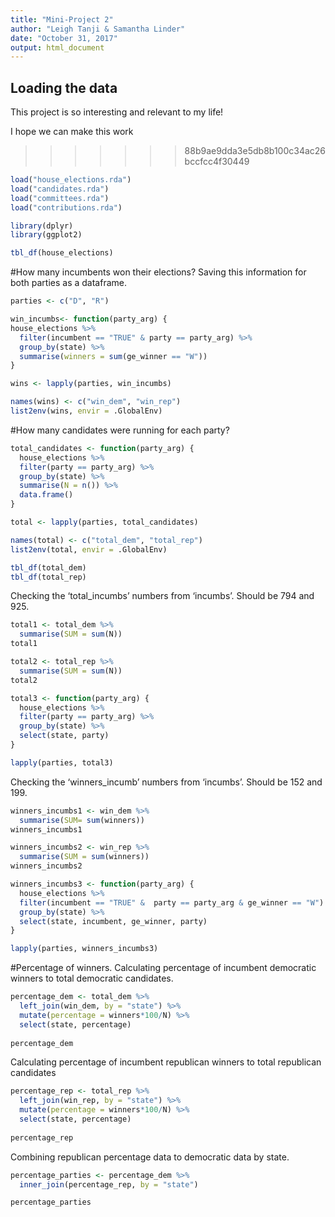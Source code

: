 ```yaml
---
title: "Mini-Project 2"
author: "Leigh Tanji & Samantha Linder"
date: "October 31, 2017"
output: html_document
---
```



## Loading the data

This project is so interesting and relevant to my life!

I hope we can make this work

>>>>>>> 88b9ae9dda3e5db8b100c34ac26bccfcc4f30449
```r
load("house_elections.rda")
load("candidates.rda")
load("committees.rda")
load("contributions.rda")
```

```r
library(dplyr)
library(ggplot2)
```

```r
tbl_df(house_elections)
```

#How many incumbents won their elections? 
Saving this information for both parties as a dataframe.
```r
parties <- c("D", "R")

win_incumbs<- function(party_arg) {
house_elections %>%
  filter(incumbent == "TRUE" & party == party_arg) %>%
  group_by(state) %>%
  summarise(winners = sum(ge_winner == "W"))
}

wins <- lapply(parties, win_incumbs)

names(wins) <- c("win_dem", "win_rep")
list2env(wins, envir = .GlobalEnv)
```

#How many candidates were running for each party?
```r
total_candidates <- function(party_arg) {
  house_elections %>%
  filter(party == party_arg) %>%
  group_by(state) %>%
  summarise(N = n()) %>%
  data.frame()
}

total <- lapply(parties, total_candidates)

names(total) <- c("total_dem", "total_rep")
list2env(total, envir = .GlobalEnv)

tbl_df(total_dem)
tbl_df(total_rep)
```

Checking the 'total_incumbs' numbers from 'incumbs'. Should be 794 and 925. 
```r
total1 <- total_dem %>%
  summarise(SUM = sum(N))
total1

total2 <- total_rep %>%
  summarise(SUM = sum(N))
total2

total3 <- function(party_arg) {
  house_elections %>%
  filter(party == party_arg) %>%
  group_by(state) %>%
  select(state, party)
}

lapply(parties, total3)
```

Checking the 'winners_incumb' numbers from 'incumbs'. Should be 152 and 199.
```r
winners_incumbs1 <- win_dem %>%
  summarise(SUM= sum(winners))
winners_incumbs1

winners_incumbs2 <- win_rep %>%
  summarise(SUM = sum(winners))
winners_incumbs2

winners_incumbs3 <- function(party_arg) {
  house_elections %>%
  filter(incumbent == "TRUE" &  party == party_arg & ge_winner == "W") %>%
  group_by(state) %>%
  select(state, incumbent, ge_winner, party)
}

lapply(parties, winners_incumbs3)
```

#Percentage of winners. 
Calculating percentage of incumbent democratic winners to total democratic candidates. 
```r
percentage_dem <- total_dem %>%
  left_join(win_dem, by = "state") %>%
  mutate(percentage = winners*100/N) %>%
  select(state, percentage)
  
percentage_dem
```

Calculating percentage of incumbent republican winners to total republican candidates
```r
percentage_rep <- total_rep %>%
  left_join(win_rep, by = "state") %>%
  mutate(percentage = winners*100/N) %>%
  select(state, percentage)
  
percentage_rep
```
Combining republican percentage data to democratic data by state.
```r
percentage_parties <- percentage_dem %>%
  inner_join(percentage_rep, by = "state")

percentage_parties
```

















































